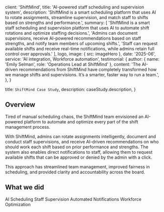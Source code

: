 
  client: 'ShiftMind',
  title: 'AI-powered staff scheduling and supervision system',
  description:
    'ShiftMind is a smart scheduling platform that uses AI to rotate assignments, streamline supervision, and match staff to shifts based on strengths and performance.',
  summary: [
    'ShiftMind is a smart staff scheduling and supervision platform that uses AI to automate shift rotations and optimize staffing decisions.',
    'Admins can document supervisions, receive AI-powered recommendations based on staff strengths, and notify team members of upcoming shifts.',
    'Staff can request available shifts and receive real-time notifications, while admins retain full control over approvals.'
  ],
  logo,
  image: { src: imageHero },
  date: '2025-06',
  service: 'AI integration, Workforce automation',
  testimonial: {
    author: { name: 'Emily Selman', role: 'Operations Lead at ShiftMind' },
    content:
      'The AI-driven recommendations from ShiftMind have completely transformed how we manage shifts and supervisions. It’s a smarter, faster way to run a team.',
  },
}

  title: `ShiftMind Case Study`,
  description: caseStudy.description,
}

## Overview

Tired of manual scheduling chaos, the ShiftMind team envisioned an AI-powered platform to automate and optimize every part of the shift management process.

With ShiftMind, admins can rotate assignments intelligently, document and conduct staff supervisions, and receive AI-driven recommendations on who should work each shift based on prior performance and strengths. The system also enables direct notifications to staff, allowing them to request available shifts that can be approved or denied by the admin with a click.

This approach has streamlined team management, improved fairness in scheduling, and provided clarity and accountability across the board.

## What we did

<TagList>
  <TagListItem>AI Scheduling</TagListItem>
  <TagListItem>Staff Supervision</TagListItem>
  <TagListItem>Automated Notifications</TagListItem>
  <TagListItem>Workforce Optimization</TagListItem>
</TagList>


<StatList>
  <StatListItem value="90%" label="Reduction in scheduling conflicts" />
  <StatListItem value="75%" label="Faster shift assignment" />
  <StatListItem value="3x" label="Supervisor productivity increase" />
  <StatListItem value="100%" label="AI-backed recommendations" />
</StatList>
